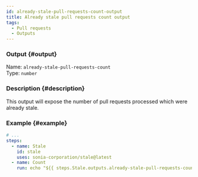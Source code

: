```yaml
---
id: already-stale-pull-requests-count-output
title: Already stale pull requests count output
tags:
  - Pull requests
  - Outputs
---
```


### Output {#output}

Name: `already-stale-pull-requests-count`  
Type: `number`

### Description {#description}

This output will expose the number of pull requests processed which were already stale.

### Example {#example}

```yml {6}
# ...
steps:
  - name: Stale
    id: stale
    uses: sonia-corporation/stale@latest
  - name: Count
    run: echo "${{ steps.Stale.outputs.already-stale-pull-requests-count }}"
```
